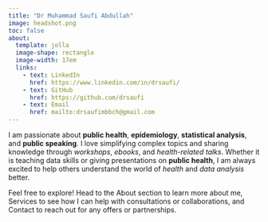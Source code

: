 ```yaml
---
title: "Dr Muhammad Saufi Abdullah"
image: headshot.png
toc: false
about: 
  template: jolla
  image-shape: rectangle
  image-width: 17em
  links:
    - text: LinkedIn
      href: https://www.linkedin.com/in/drsaufi/
    - text: GitHub
      href: https://github.com/drsaufi
    - text: Email
      href: mailto:drsaufimbbch@gmail.com
---
```


I am passionate about **public health**, **epidemiology**, **statistical analysis**, and **public speaking**. I love simplifying complex topics and sharing knowledge through *workshops*, *ebooks*, and *health-related talks*. Whether it is teaching data skills or giving presentations on **public health**, I am always excited to help others understand the world of *health* and *data analysis* better.

Feel free to explore! Head to the About section to learn more about me, Services to see how I can help with consultations or collaborations, and Contact to reach out for any offers or partnerships.
